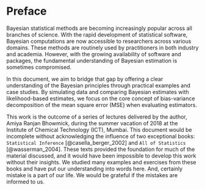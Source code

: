 # Preface {.unnumbered}

Bayesian statistical methods are becoming increasingly popular across all branches of science. With the rapid development of statistical software, Bayesian computations are now accessible to researchers across various domains. These methods are routinely used by practitioners in both industry and academia. However, with the growing availability of software and packages, the fundamental understanding of Bayesian estimation is sometimes compromised.

In this document, we aim to bridge that gap by offering a clear understanding of the Bayesian principles through practical examples and case studies. By simulating data and comparing Bayesian estimates with likelihood-based estimates, we focus on the core concept of bias-variance decomposition of the mean square error (MSE) when evaluating estimators.

This work is the outcome of a series of lectures delivered by the author, Amiya Ranjan Bhowmick, during the summer vacation of 2018 at the Institute of Chemical Technology (ICT), Mumbai. This document would be incomplete without acknowledging the influence of two exceptional books: `Statistical Inference` [@casella_berger_2002] and `All of Statistics` [@wasserman_2004]. These texts provided the foundation for much of the material discussed, and it would have been impossible to develop this work without their insights. We studied many examples and exercises from these books and have put our understanding into words here. And, certainly mistake is a part of our life. We would be grateful if the mistakes are informed to us.
